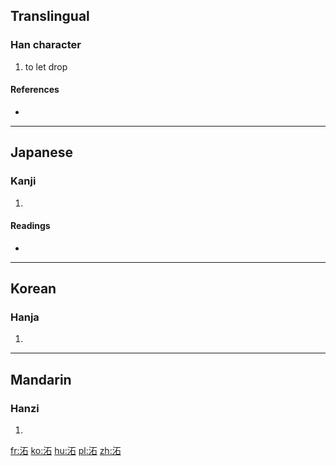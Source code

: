 ==Translingual==

===Han character===
{{Han char|rn=85|rad=水|as=05|sn=8|four=3116<sub>0</sub>|canj=水一口 (EMR)}}

# to let drop

====References====
* {{Han ref|kx=0613.060|dkj=17242|dj=1006.050|hdz=31582.060|uh=6CB0|ud=27824|bh=CD4B|bd=52555}}

----

==Japanese==

===Kanji===
{{ja-kanji|grade=|rs=水05}}

# {{defn|lang=ja|sort=水05}}

====Readings====
* {{ja-readings|on=[[たく]] (taku)|kun=[[なげる]] (nageru)}}

----

==Korean==

===Hanja===
{{ko-hanja|hangeul=탁|eumhun=|rv=tak|mr=t'ak|y=thak}}

# {{defn|lang=ko|sort=水05}}

----

==Mandarin==

===Hanzi===
{{cmn-hanzi|pin=[[tuō]] ([[tuo1]])|wg=t'o<sup>1</sup>}}

# {{defn|lang=cmn|sort=水05}}

[[fr:沰]]
[[ko:沰]]
[[hu:沰]]
[[pl:沰]]
[[zh:沰]]